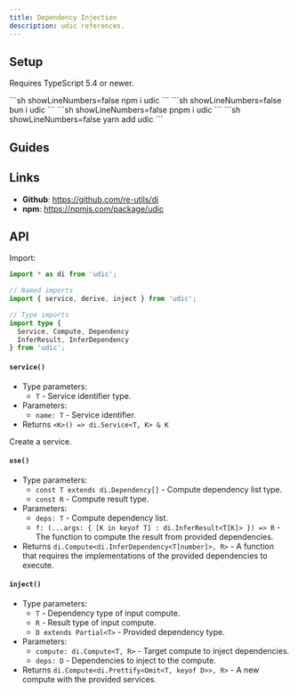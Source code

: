 ```yaml
---
title: Dependency Injection
description: udic references.
---
```



## Setup
Requires TypeScript 5.4 or newer.

<Tabs syncKey='packageManager'>
  <TabItem label='npm' icon='seti:npm'>
    ```sh showLineNumbers=false
    npm i udic
    ```
  </TabItem>
  <TabItem label='bun' icon='bun'>
    ```sh showLineNumbers=false
    bun i udic
    ```
  </TabItem>
  <TabItem label='pnpm' icon='pnpm'>
    ```sh showLineNumbers=false
    pnpm i udic
    ```
  </TabItem>
  <TabItem label='yarn' icon='seti:yarn'>
    ```sh showLineNumbers=false
    yarn add udic
    ```
  </TabItem>
</Tabs>

## Guides
<LinkCard
  title='Using Services'
  href='../using-services'
  description='Create and use services.'
/>

<LinkCard
  title='Provide implementations'
  href='../provide-implementations'
  description='Provide implementations for computes.'
/>

## Links
- **Github**: https://github.com/re-utils/di
- **npm**: https://npmjs.com/package/udic

## API
Import:
```ts
import * as di from 'udic';

// Named imports
import { service, derive, inject } from 'udic';

// Type imports
import type {
  Service, Compute, Dependency
  InferResult, InferDependency
} from 'udic';
```

#### `service()`
- Type parameters:
  + `T` - Service identifier type.
- Parameters:
  + `name: T` - Service identifier.
- Returns `<K>() => di.Service<T, K> & K`

Create a service.

#### `use()`
- Type parameters:
  + `const T extends di.Dependency[]` - Compute dependency list type.
  + `const R` - Compute result type.
- Parameters:
  + `deps: T` - Compute dependency list.
  + `f: (...args: { [K in keyof T] : di.InferResult<T[K]> }) => R` - The function to compute the result from provided dependencies.
- Returns `di.Compute<di.InferDependency<T[number]>, R>` - A function that requires the implementations of the provided dependencies to execute.

#### `inject()`
- Type parameters:
  + `T` - Dependency type of input compute.
  + `R` - Result type of input compute.
  + `D extends Partial<T>` - Provided dependency type.
- Parameters:
  + `compute: di.Compute<T, R>` - Target compute to inject dependencies.
  + `deps: D` - Dependencies to inject to the compute.
- Returns `di.Compute<di.Prettify<Omit<T, keyof D>>, R>` - A new compute with the provided services.
